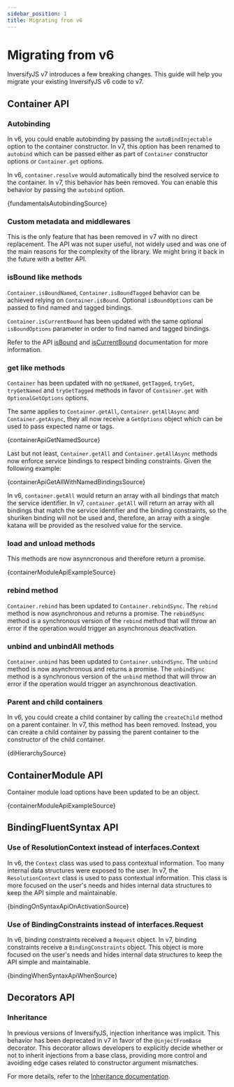 ```yaml
---
sidebar_position: 1
title: Migrating from v6
---
```


# Migrating from v6

InversifyJS v7 introduces a few breaking changes. This guide will help you migrate your existing InversifyJS v6 code to v7.

## Container API

### Autobinding

In v6, you could enable autobinding by passing the `autoBindInjectable` option to the container constructor. In v7, this option has been renamed to `autobind` which can be passed either as part of `Container` constructor options or `Container.get` options.

In v6, `container.resolve` would automatically bind the resolved service to the container. In v7, this behavior has been removed. You can enable this behavior by passing the `autobind` option.

<CodeBlock language="ts">{fundamentalsAutobindingSource}</CodeBlock>

### Custom metadata and middlewares

This is the only feature that has been removed in v7 with no direct replacement. The API was not super useful, not widely used and was one of the main reasons for the complexity of the library. We might bring it back in the future with a better API.

### isBound like methods

`Container.isBoundNamed`, `Container.isBoundTagged` behavior can be achieved relying on `Container.isBound`. Optional `isBoundOptions` can be passed to find named and tagged bindings.

`Container.isCurrentBound` has been updated with the same optional `isBoundOptions` parameter in order to find named and tagged bindings.

Refer to the API [isBound](../../api/container#isbound) and [isCurrentBound](../../api/container#iscurrentbound) documentation for more information.

### get like methods

`Container` has been updated with no `getNamed`, `getTagged`, `tryGet`, `tryGetNamed` and `tryGetTagged` methods in favor of `Container.get` with `OptionalGetOptions` options.

The same applies to `Container.getAll`, `Container.getAllAsync` and `Container.getAsync`, they all now receive a `GetOptions` object which can be used to pass expected name or tags.

<CodeBlock language="ts">{containerApiGetNamedSource}</CodeBlock>

Last but not least, `Container.getAll` and `Container.getAllAsync` methods now enforce service bindings to respect binding constraints. Given the following example:

<CodeBlock language="ts">{containerApiGetAllWithNamedBindingsSource}</CodeBlock>

In v6, `container.getAll` would return an array with all bindings that match the service identifier. In v7, `container.getAll` will return an array with all bindings that match the service identifier and the binding constraints, so the shuriken binding will not be used and, therefore, an array with a single katana will be provided as the resolved value for the service.

### load and unload methods

This methods are now asynncronous and therefore return a promise.

<CodeBlock language="ts">{containerModuleApiExampleSource}</CodeBlock>

### rebind method

`Container.rebind` has been updated to `Container.rebindSync`. The `rebind` method is now asynchronous and returns a promise. The `rebindSync` method is a synchronous version of the `rebind` method that will throw an error if the operation would trigger an asynchronous deactivation.

### unbind and unbindAll methods

`Container.unbind` has been updated to `Container.unbindSync`. The `unbind` method is now asynchronous and returns a promise. The `unbindSync` method is a synchronous version of the `unbind` method that will throw an error if the operation would trigger an asynchronous deactivation.

### Parent and child containers

In v6, you could create a child container by calling the `createChild` method on a parent container. In v7, this method has been removed. Instead, you can create a child container by passing the parent container to the constructor of the child container.

<CodeBlock language="ts">{diHierarchySource}</CodeBlock>

## ContainerModule API

Container module load options have been updated to be an object.

<CodeBlock language="ts">{containerModuleApiExampleSource}</CodeBlock>

## BindingFluentSyntax API

### Use of ResolutionContext instead of interfaces.Context

In v6, the `Context` class was used to pass contextual information. Too many internal data structures were exposed to the user. In v7, the `ResolutionContext` class is used to pass contextual information. This class is more focused on the user's needs and hides internal data structures to keep the API simple and maintainable.

<CodeBlock language="ts">{bindingOnSyntaxApiOnActivationSource}</CodeBlock>

### Use of BindingConstraints instead of interfaces.Request

In v6, binding constraints received a `Request` object. In v7, binding constraints receive a `BindingConstraints` object. This object is more focused on the user's needs and hides internal data structures to keep the API simple and maintainable.

<CodeBlock language="ts">{bindingWhenSyntaxApiWhenSource}</CodeBlock>

## Decorators API

### Inheritance

In previous versions of InversifyJS, injection inheritance was implicit. This behavior has been deprecated in v7 in favor of the `@injectFromBase` decorator. This decorator allows developers to explicitly decide whether or not to inherit injections from a base class, providing more control and avoiding edge cases related to constructor argument mismatches.

For more details, refer to the [Inheritance documentation](../../fundamentals/inheritance).
